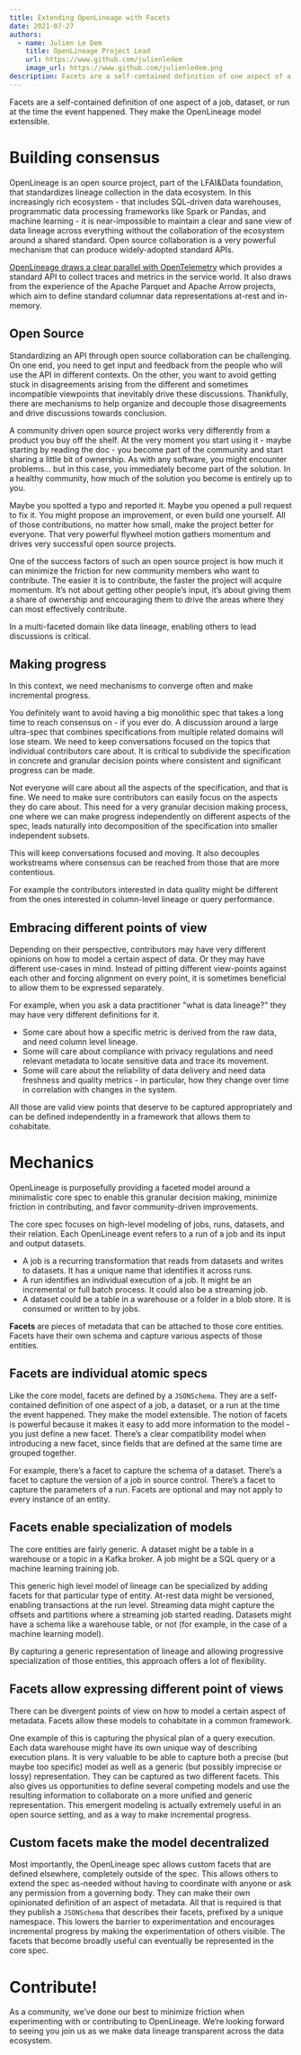 ```yaml
---
title: Extending OpenLineage with Facets
date: 2021-07-27
authors: 
  - name: Julien Le Dem
    title: OpenLineage Project Lead
    url: https://www.github.com/julienledem
    image_url: https://www.github.com/julienledem.png
description: Facets are a self-contained definition of one aspect of a job, dataset, or run at the time the event happened. They make the OpenLineage model extensible.
---
```

Facets are a self-contained definition of one aspect of a job, dataset, or run at the time the event happened. They make the OpenLineage model extensible.

<!--truncate-->

# Building consensus

OpenLineage is an open source project, part of the LFAI&Data foundation, that standardizes lineage collection in the data ecosystem. In this increasingly rich ecosystem - that includes SQL-driven data warehouses, programmatic data processing frameworks like Spark or Pandas, and machine learning - it is near-impossible to maintain a clear and sane view of data lineage across everything without the collaboration of the ecosystem around a shared standard. Open source collaboration is a very powerful mechanism that can produce widely-adopted standard APIs.

[OpenLineage draws a clear parallel with OpenTelemetry](https://openlineage.io/blog/openlineage-takes-inspiration-from-opentelemetry/) which provides a standard API to collect traces and metrics in the service world. It also draws from the experience of the Apache Parquet and Apache Arrow projects, which aim to define standard columnar data representations at-rest and in-memory.

## Open Source
Standardizing an API through open source collaboration can be challenging. On one end, you need to get input and feedback from the people who will use the API in different contexts. On the other, you want to avoid getting stuck in disagreements arising from the different and sometimes incompatible viewpoints that inevitably drive these discussions. Thankfully, there are mechanisms to help organize and decouple those disagreements and drive discussions towards conclusion.

A community driven open source project works very differently from a product you buy off the shelf. At the very moment you start using it - maybe starting by reading the doc - you become part of the community and start sharing a little bit of ownership. As with any software, you might encounter problems... but in this case, you immediately become part of the solution. In a healthy community, how much of the solution you become is entirely up to you.

Maybe you spotted a typo and reported it. Maybe you opened a pull request to fix it. You might propose an improvement, or even build one yourself. All of those contributions, no matter how small, make the project better for everyone. That very powerful flywheel motion gathers momentum and drives very successful open source projects.

One of the success factors of such an open source project is how much it can minimize the friction for new community members who want to contribute. The easier it is to contribute, the faster the project will acquire momentum. It’s not about getting other people’s input, it’s about giving them a share of ownership and encouraging them to drive the areas where they can most effectively contribute.

In a multi-faceted domain like data lineage, enabling others to lead discussions is critical.

## Making progress
In this context, we need mechanisms to converge often and make incremental progress. 

You definitely want to avoid having a big monolithic spec that takes a long time to reach consensus on - if you ever do. A discussion around a large ultra-spec that combines specifications from multiple related domains will lose steam. We need to keep conversations focused on the topics that individual contributors care about. It is critical to subdivide the specification in concrete and granular decision points where consistent and significant progress can be made.

Not everyone will care about all the aspects of the specification, and that is fine. We need to make sure contributors can easily focus on the aspects they do care about. This need for a very granular decision making process, one where we can make progress independently on different aspects of the spec, leads naturally into decomposition of the specification into smaller independent subsets.

This will keep conversations focused and moving. It also decouples workstreams where consensus can be reached from those that are more contentious. 

For example the contributors interested in data quality might be different from the ones interested in column-level lineage or query performance.

## Embracing different points of view
Depending on their perspective, contributors may have very different opinions on how to model a certain aspect of data. Or they may have different use-cases in mind. Instead of pitting different view-points against each other and forcing alignment on every point, it is sometimes beneficial to allow them to be expressed separately. 

For example, when you ask a data practitioner "what is data lineage?" they may have very different definitions for it. 
- Some care about how a specific metric is derived from the raw data, and need column level lineage. 
- Some will care about compliance with privacy regulations and need relevant metadata to locate sensitive data and trace its movement.
- Some will care about the reliability of data delivery and need data freshness and quality metrics - in particular, how they change over time in correlation with changes in the system.

All those are valid view points that deserve to be captured appropriately and can be defined independently in a framework that allows them to cohabitate.

# Mechanics

OpenLineage is purposefully providing a faceted model around a minimalistic core spec to enable this granular decision making, minimize friction in contributing, and favor community-driven improvements.

The core spec focuses on high-level modeling of jobs, runs, datasets, and their relation. Each OpenLineage event refers to a run of a job and its input and output datasets.
- A job is a recurring transformation that reads from datasets and writes to datasets. It has a unique name that identifies it across runs.
- A run identifies an individual execution of a job. It might be an incremental or full batch process. It could also be a streaming job.
- A dataset could be a table in a warehouse or a folder in a blob store. It is consumed or written to by jobs.

**Facets** are pieces of metadata that can be attached to those core entities. Facets have their own schema and capture various aspects of those entities.

## Facets are individual atomic specs
Like the core model, facets are defined by a `JSONSchema`. They are a self-contained definition of one aspect of a job, a dataset, or a run at the time the event happened. They make the model extensible. The notion of facets is powerful because it makes it easy to add more information to the model - you just define a new facet. There’s a clear compatibility model when introducing a new facet, since fields that are defined at the same time are grouped together.

For example, there’s a facet to capture the schema of a dataset. There’s a facet to capture the version of a job in source control. There’s a facet to capture the parameters of a run. Facets are optional and may not apply to every instance of an entity.

## Facets enable specialization of models
The core entities are fairly generic. A dataset might be a table in a warehouse or a topic in a Kafka broker. A job might be a SQL query or a machine learning training job.

This generic high level model of lineage can be specialized by adding facets for that particular type of entity. At-rest data might be versioned, enabling transactions at the run level. Streaming data might capture the offsets and partitions where a streaming job started reading. Datasets might have a schema like a warehouse table, or not (for example, in the case of a machine learning model).

By capturing a generic representation of lineage and allowing progressive specialization of those entities, this approach offers a lot of flexibility. 

## Facets allow expressing different point of views
There can be divergent points of view on how to model a certain aspect of metadata. Facets allow these models to cohabitate in a common framework.

One example of this is capturing the physical plan of a query execution. Each data warehouse might have its own unique way of describing execution plans. It is very valuable to be able to capture both a precise (but maybe too specific) model as well as a generic (but possibly imprecise or lossy) representation. They can be captured as two different facets. This also gives us opportunities to define several competing models and use the resulting information to collaborate on a more unified and generic representation. This emergent modeling is actually extremely useful in an open source setting, and as a way to make incremental progress.

## Custom facets make the model decentralized
Most importantly, the OpenLineage spec allows custom facets that are defined elsewhere, completely outside of the spec. This allows others to extend the spec as-needed without having to coordinate with anyone or ask any permission from a governing body. They can make their own opinionated definition of an aspect of metadata. All that is required is that they publish a `JSONSchema` that describes their facets, prefixed by a unique namespace. This lowers the barrier to experimentation and encourages incremental progress by making the experimentation of others visible. The facets that become broadly useful can eventually be represented in the core spec.

# Contribute!
As a community, we’ve done our best to minimize friction when experimenting with or contributing to OpenLineage. We’re looking forward to seeing you join us as we make data lineage transparent across the data ecosystem.
